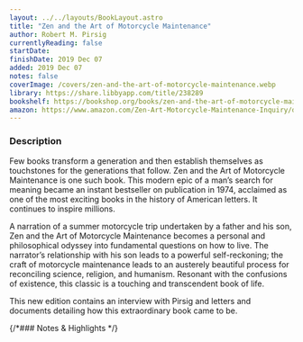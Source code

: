 ```yaml
---
layout: ../../layouts/BookLayout.astro
title: "Zen and the Art of Motorcycle Maintenance"
author: Robert M. Pirsig
currentlyReading: false
startDate: 
finishDate: 2019 Dec 07
added: 2019 Dec 07
notes: false
coverImage: /covers/zen-and-the-art-of-motorcycle-maintenance.webp
library: https://share.libbyapp.com/title/238289
bookshelf: https://bookshop.org/books/zen-and-the-art-of-motorcycle-maintenance-an-inquiry-into-values/9780060839871
amazon: https://www.amazon.com/Zen-Art-Motorcycle-Maintenance-Inquiry/dp/0060589469
---
```


<ReadingTime
  startDate  = {frontmatter.startDate}
  finishDate = {frontmatter.finishDate}
/>

### Description
Few books transform a generation and then establish themselves as touchstones for the generations that follow. Zen and the Art of Motorcycle Maintenance is one such book. This modern epic of a man’s search for meaning became an instant bestseller on publication in 1974, acclaimed as one of the most exciting books in the history of American letters. It continues to inspire millions.

A narration of a summer motorcycle trip undertaken by a father and his son, Zen and the Art of Motorcycle Maintenance becomes a personal and philosophical odyssey into fundamental questions on how to live. The narrator’s relationship with his son leads to a powerful self-reckoning; the craft of motorcycle maintenance leads to an austerely beautiful process for reconciling science, religion, and humanism. Resonant with the confusions of existence, this classic is a touching and transcendent book of life.

This new edition contains an interview with Pirsig and letters and documents detailing how this extraordinary book came to be.

{/*### Notes & Highlights */}

<BuyBook
  library   = {frontmatter.library}
  bookshelf = {frontmatter.bookshelf}
  amazon    = {frontmatter.amazon}
/>
